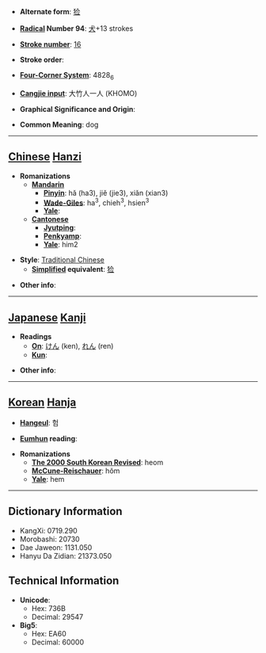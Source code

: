 * '''Alternate form''': [[猃]]

* '''[[Wiktionary:Chinese radical index| Radical]] Number 94''': [[Wiktionary:Chinese radical index 犬|犬]]+13 strokes

* '''[[Wiktionary:Chinese total strokes index|Stroke number]]''': [[Wiktionary:Chinese total strokes index 16|16]]

* '''Stroke order''': 

* '''[[Wiktionary:Chinese four corner index|Four-Corner System]]''': 4828<sub>6</sub>

* '''[[Wiktionary:Chinese Cangjie index|Cangjie input]]''': 大竹人一人 (KHOMO)

* '''Graphical Significance and Origin''': 

* '''Common Meaning''': dog

----

== [[Chinese]] [[Hanzi]] ==

* '''Romanizations'''
** '''[[Mandarin]]'''
*** '''[[Pinyin]]''': hǎ (ha3), jiě (jie3), xiǎn (xian3)
*** '''[[Wade-Giles]]''': ha<sup>3</sup>, chieh<sup>3</sup>, hsien<sup>3</sup>
*** '''[[Yale]]''': 
** '''[[Cantonese]]'''
*** '''[[Jyutping]]''':
*** '''[[Penkyamp]]''': 
*** '''[[Yale]]''': him2

* '''Style''': [[Traditional Chinese]] 
** '''[[Simplified Chinese|Simplified]] equivalent''': [[猃]]

* '''Other info''': 

----

== [[Japanese]] [[Kanji]] ==

* '''Readings'''
** '''[[On]]''': [[けん]] (ken), [[れん]] (ren)
** '''[[Kun]]''': 

* '''Other info''':  

----

== [[Korean]] [[Hanja]] ==

* '''[[Hangeul]]''': 험

* '''[[Eumhun]] reading''': 

* '''Romanizations'''
** '''[[The 2000 South Korean Revised Romanization|The 2000 South Korean Revised]]''': heom
** '''[[McCune-Reischauer]]''': hŏm
** '''[[Yale]]''': hem

----

== Dictionary Information ==

* KangXi: 0719.290
* Morobashi: 20730
* Dae Jaweon: 1131.050
* Hanyu Da Zidian: 21373.050

== Technical Information ==

* '''Unicode''':
** Hex: 736B
** Decimal: 29547
* '''Big5''':
** Hex: EA60
** Decimal: 60000